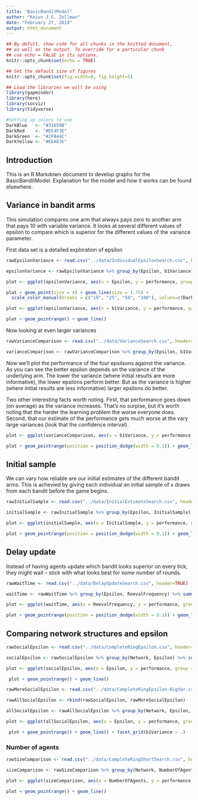```yaml
---
title: "BasicBanditModel"
author: "Keivn J.S. Zollman"
date: "February 27, 2019"
output: html_document
---
```


```r
## By defult, show code for all chunks in the knitted document,
## as well as the output. To override for a particular chunk
## use echo = FALSE in its options.
knitr::opts_chunk$set(echo = TRUE) 

## Set the default size of figures
knitr::opts_chunk$set(fig.width=8, fig.height=5)  

## Load the libraries we will be using
library(gapminder)
library(here)
library(socviz)
library(tidyverse)

#Setting up colors to use
DarkBlue   <- "#31659B"
DarkRed    <- "#EE4F3E"
DarkGreen  <- "#2FB44C"
DarkYellow <- "#EEA83E"
```

## Introduction

This is an R Markdown document to develop graphs for the BasicBanditModel.  Explanation for the model and how it works can be found elsewhere.


## Variance in bandit arms

This simulation compares one arm that always pays zero to another arm that pays 10 with variable variance.  It looks at several different values of epsilon to compare which is superior for the different values of the variance parameter.

First data set is a detailed exploration of epsilon
```r
rawEpsilonVariance <- read.csv("../data/IndividualEpsilonSearch.csv", header=TRUE)

epsilonVariance <- rawEpsilonVariance %>% group_by(Epsilon, b1Variance) %>% summarize(performance = mean(finalPerformance), perfVar = sum(finalPerfVar * (NumberOfTrials - 1))/(sum(NumberOfTrials) - 1), totalTrials = sum(NumberOfTrials)) %>% mutate(confidenceInterval = qt(.975,df=totalTrials - 1)*(sqrt(perfVar)/sqrt(totalTrials)))
```

```r
plot <- ggplot(epsilonVariance, aes(x = Epsilon, y = performance, group = b1Variance, color = as.character(b1Variance), shape = as.character(b1Variance))) 

plot + geom_point(size = 4) + geom_line(size = 1.75) +
  scale_color_manual(breaks = c("10", "25", "50", "100"), values=c(DarkRed, DarkBlue, DarkGreen, DarkYellow), name = "Variance of\nunknown arm")  + scale_shape_manual(breaks = c("10", "25", "50", "100"), values=c(15, 16, 17, 18), name = "Variance of\nunknown arm")
```


```r
plot <- ggplot(epsilonVariance, aes(x = b1Variance, y = performance, group = Epsilon, color = as.character(Epsilon), min = performance - confidenceInterval, ymax = performance + confidenceInterval))

plot + geom_pointrange() + geom_line()

```

Now looking at even larger variances

```r
rawVarianceComparison <- read.csv("../data/VarianceSearch.csv", header=TRUE) 

varianceComparison <- rawVarianceComparison %>% group_by(Epsilon, b1Variance) %>% summarize(performance = mean(finalPerformance), perfVar = sum(finalPerfVar * (NumberOfTrials - 1))/(sum(NumberOfTrials) - 1), totalTrials = sum(NumberOfTrials)) %>% mutate(confidenceInterval = qt(.975,df=totalTrials - 1)*(sqrt(perfVar)/sqrt(totalTrials)))
```

Now we'll plot the performance of the four epsilsons against the variance.  As you can see the better epsilon depends on the variance of the underlying arm.  The lower the variance (where initial results are more informative), the lower epsilons perform better.  But as the variance is higher (where initial results are less informative) larger epsilons do better.

Two other interesting facts worth noting.  First, that performance goes down (on average) as the variance increases.  That's no surpise, but it's worth noting that the harder the learning problem the worse everyone does.  Second, that our estimate of the performance gets much worse at the vary large variances (look that the confidence interval).

```r
plot <- ggplot(varianceComparison, aes(x = b1Variance, y = performance, group = Epsilon, color = as.character(Epsilon), shape = as.character(Epsilon), min = performance - confidenceInterval, ymax = performance + confidenceInterval))

plot + geom_pointrange(position = position_dodge(width = 0.1)) + geom_line(position = position_dodge(width = 0.1)) + scale_x_log10() + labs(x = "Variance", y = "Performance", color = "Epsilon")
``` 

## Initial sample

 We can vary how reliable are our initial estimates of the different bandit arms.  This is achevied by giving each individual an initial sample of x draws from each bandit before the game begins. 
```r
rawInitialSample <- read.csv("../data/InitialEstimateSearch.csv", header=TRUE)

initialSample <- rawInitialSample %>% group_by(Epsilon, InitialSample) %>% summarize(performance = mean(finalPerformance), perfVar = sum(finalPerfVar * (NumberOfTrials - 1))/(sum(NumberOfTrials) - 1), totalTrials = sum(NumberOfTrials)) %>% mutate(confidenceInterval = qt(.975,df=totalTrials - 1)*(sqrt(perfVar)/sqrt(totalTrials)))

```

```r
plot <- ggplot(initialSample, aes(x = InitialSample, y = performance, group = Epsilon, color = as.character(Epsilon), shape = as.character(Epsilon), min = performance - confidenceInterval, ymax = performance + confidenceInterval)) 

plot + geom_pointrange(position = position_dodge(width = 0.1)) + geom_line(position = position_dodge(width = 0.1)) + scale_x_log10() + labs(x = "Size Of Initial Sample", y = "Performance", color = "Epsilon", shape = "Epsilon") 
```

## Delay update

Instead of having agents update which bandit looks superior on every tick, they might wait -- stick with what looks best for some number of rounds. 

```r
rawWaitTime <- read.csv("../data/DelayUpdateSearch.csv", header=TRUE)

waitTime <- rawWaitTime %>% group_by(Epsilon, ReevalFrequency) %>% summarize(performance = mean(finalPerformance), perfVar = sum(finalPerfVar * (NumberOfTrials - 1))/(sum(NumberOfTrials) - 1), totalTrials = sum(NumberOfTrials)) %>% mutate(confidenceInterval = qt(.975,df=totalTrials - 1)*(sqrt(perfVar)/sqrt(totalTrials)))

```

```r
plot <- ggplot(waitTime, aes(x = ReevalFrequency, y = performance, group = Epsilon, color = as.character(Epsilon), shape = as.character(Epsilon), min = performance - confidenceInterval, ymax = performance + confidenceInterval)) 

plot + geom_pointrange(position = position_dodge(width = 0.1)) + geom_line(position = position_dodge(width = 0.1)) +  labs(x = "Wait time", y = "Performance", color = "Epsilon", shape = "Epsilon") 
```


## Comparing network structures and epsilon 

```r
rawSocialEpsilon <- read.csv("../data/CompleteRingEpsilon.csv", header=TRUE)

socialEpsilon <- rawSocialEpsilon %>% group_by(Network, Epsilon) %>% summarize(performance = mean(finalPerformance), perfVar = sum(finalPerfVar * (NumberOfTrials - 1))/(sum(NumberOfTrials) - 1), totalTrials = sum(NumberOfTrials)) %>% mutate(confidenceInterval = qt(.975,df=totalTrials - 1)*(sqrt(perfVar)/sqrt(totalTrials)))

```


```r
plot <- ggplot(socialEpsilon, aes(x = Epsilon, y = performance, group = Network, color = Network, shape = Network, min = performance - confidenceInterval, ymax = performance + confidenceInterval)) 

 plot + geom_pointrange() + geom_line() 
```

```r
rawMoreSocialEpsilon <- read.csv("../data/CompleteRingEpsilon-BigVar.csv", header=TRUE)

rawAllSocialEpsilon <- rbind(rawSocialEpsilon, rawMoreSocialEpsilon)

allSocialEpsilon <- rawAllSocialEpsilon %>% group_by(Network, Epsilon, b1Variance) %>% summarize(performance = mean(finalPerformance), perfVar = sum(finalPerfVar * (NumberOfTrials - 1))/(sum(NumberOfTrials) - 1), totalTrials = sum(NumberOfTrials)) %>% mutate(confidenceInterval = qt(.975,df=totalTrials - 1)*(sqrt(perfVar)/sqrt(totalTrials)))

```

```r
plot <- ggplot(allSocialEpsilon, aes(x = Epsilon, y = performance, group = Network, color = Network, shape = Network, min = performance - confidenceInterval, ymax = performance + confidenceInterval)) 

 plot + geom_pointrange() + geom_line() + facet_grid(b1Variance ~ .)
```

### Number of agents 

```r
rawSizeComparison <- read.csv("../data/CompleteRingShortSearch.csv", header=TRUE)

sizeComparison <- rawSizeComparison %>% group_by(Network, NumberOfAgents) %>% summarize(performance = mean(finalPerformance), perfVar = sum(finalPerfVar * (NumberOfTrials - 1))/(sum(NumberOfTrials) - 1), totalTrials = sum(NumberOfTrials)) %>% mutate(confidenceInterval = qt(.975,df=totalTrials - 1)*(sqrt(perfVar)/sqrt(totalTrials)))
```  


```r
plot <- ggplot(sizeComparison, aes(x = NumberOfAgents, y = performance, group = Network, color = Network, shape = Network, min = performance - confidenceInterval, ymax = performance + confidenceInterval))

plot + geom_pointrange() + geom_line()
```